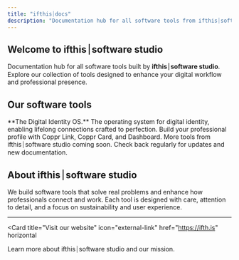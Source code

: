```yaml
---
title: "ifthis⏐docs"
description: "Documentation hub for all software tools from ifthis⏐software studio"
---
```


## Welcome to ifthis⏐software studio

Documentation hub for all software tools built by **ifthis⏐software studio**. Explore our collection of tools designed to enhance your digital workflow and professional presence.

## Our software tools

<Columns cols={1}>
  <Card
    title="copprOS"
    icon="id-card"
    href="/copprOS"
  >
    **The Digital Identity OS.** The operating system for digital identity, enabling lifelong connections crafted to perfection. Build your professional profile with Coppr Link, Coppr Card, and Dashboard.
  </Card>
</Columns>

<Note>
  More tools from ifthis⏐software studio coming soon. Check back regularly for updates and new documentation.
</Note>

## About ifthis⏐software studio

We build software tools that solve real problems and enhance how professionals connect and work. Each tool is designed with care, attention to detail, and a focus on sustainability and user experience.

---

<Card
  title="Visit our website"
  icon="external-link"
  href="https://ifth.is"
  horizontal
>
  Learn more about ifthis⏐software studio and our mission.
</Card>
